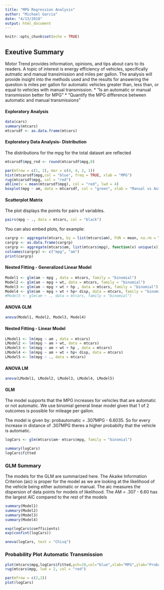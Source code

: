 ```yaml
---
title: "MPG Regression Analysis"
author: "Michael Garcia"
date: "4/13/2018"
output: html_document
---
```


```r
knitr::opts_chunk$set(echo = TRUE)
```

## Exeutive Summary

Motor Trend provides information, opinions, and tips about cars to its readers. A topic of interest is energy efficiency of vehicles, specifically autmatic and manual transimission and miles per gallon. The analysis will provide insight into the methods used and the results for answering the question is miles per gallon for automatic vehicles greater than, less than, or equal to vehicles with manual transmission.
      * “Is an automatic or manual transmission better for MPG”
      * "Quantify the MPG difference between automatic and manual transmissions"


#### Exploratory Analysis



```r
data(cars)
summary(mtcars)
mtcarsdf <- as.data.frame(mtcars)

```

#### Exploratory Data Analysis- Distribution
The distributions for the mpg for the total dataset are reflected 

```r
mtcarsdf$mpg_rnd <- round(mtcarsdf$mpg,0)

par(mfrow = c(1, 2), mar = c(4, 4, 2, 1))
hist(mtcarsdf$mpg,col = "blue", freq = TRUE, xlab = "MPG")
rug(mtcarsdf$mpg, col = "red")
abline(v = mean(mtcarsdf$mpg), col = "red", lwd = 4)
boxplot(mpg ~ am, data = mtcarsdf, col = "green", xlab = "Manual vs Automatic", ylab = "MPG")

```

#### Scatterplot Matrix
The plot displays the points for pairs of variables.

```r
pairs(mpg ~ ., data = mtcars, col = "black")
```

You can also embed plots, for example:

```r
	
cargrp <- aggregate(mtcars, by = list(mtcars$am), FUN = mean, na.rm = TRUE)
cargrp <- as.data.frame(cargrp)
cargrp <- aggregate(mtcars$am, list(mtcars$mpg), function(x) unique(x))
colnames(cargrp) <- c("mpg", "am")
print(cargrp)

```



#### Nested Fitting - Generalized Linear Model
```r
Model1 <- glm(am ~ mpg , data = mtcars, family = "binomial") 
Model2 <- glm(am ~ mpg + wt, data = mtcars, family = "binomial") 
Model3 <- glm(am ~ mpg + wt + hp , data = mtcars, family = "binomial") 
Model4 <- glm(am ~ mpg + wt + hp+ disp, data = mtcars, family = "binomial") 
#Model5 <- glm(am ~ ., data = mtcars, family = "binomial")

```

#### ANOVA GLM
```r
anova(Model1, Model2, Model3, Model4)
```


#### Nested Fitting - Linear Model
```r
LModel1 <- lm(mpg ~ am , data = mtcars) 
LModel2 <- lm(mpg ~ am + wt, data = mtcars) 
LModel3 <- lm(mpg ~ am + wt + hp , data = mtcars) 
LModel4 <- lm(mpg ~ am + wt + hp+ disp, data = mtcars) 
LModel5 <- lm(mpg ~ ., data = mtcars)
```

#### ANOVA LM


```r
anova(LModel1, LModel2, LModel3, LModel4, LModel5)
```

#### GLM

The model supports that the MPG increases for vehicles that are automatic or not automatic. We use binomial general linear model
given that 1 of 2 outcomes is possible for mileage per gallon.

The model is given by: probautomatic = .307MPG - 6.6035. So for every increase in distance of .307MPG theres a higher probabilty that the vehicle
is automatic.

```r
logCars <- glm(mtcars$am~ mtcars$mpg, family = "binomial")

summary(logCars)
logCars$fitted
```

### GLM Summary
The models for the GLM are summarized here. The Akaike Information Criterion (aic) is proper for the model
as we are looking at the likelihood of the vehicle being either automatic or manual. The aic
 measures the dispersion of data points for models of likelihood. The AM = .307 - 6.60 has the largest AIC
 compared to the rest of the models

```r
summary(Model1)
summary(Model2)
summary(Model3)
summary(Model4)

```


```r
exp(logCars$coefficients)
exp(confint(logCars))
```


```r
anova(logCars, test = "Chisq")
```

### Probability Plot Automatic Transmission


```r
plot(mtcars$mpg,logCars$fitted,pch=19,col="blue",xlab="MPG",ylab="Probability Automatic")
rug(mtcars$mpg, lwd = 2, col = "red")
```

```r
par(mfrow = c(2,2))
plot(logCars)

```






